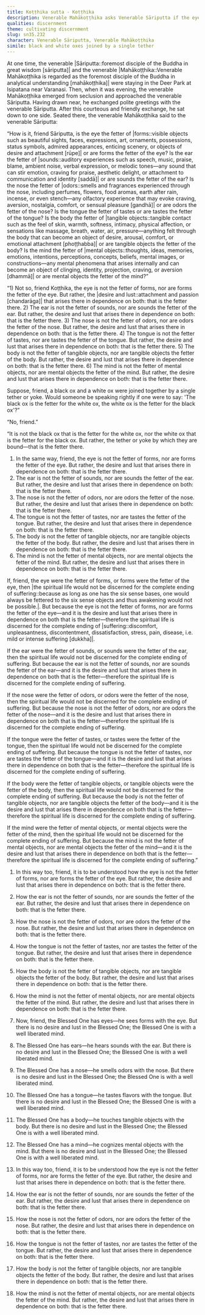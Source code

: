 ```yaml
---
title: Koṭṭhika sutta - Koṭṭhika
description: Venerable Mahākoṭṭhika asks Venerable Sāriputta if the eye is the fetter of forms or if forms are the fetter of the eye. Venerable Sāriputta explains that it is the desire and lust that arises in dependence on both that is the fetter.
qualities: discernment
theme: cultivating discernment
slug: sn35.232
character: Venerable Sāriputta, Venerable Mahākoṭṭhika
simile: black and white oxes joined by a single tether
---
```


At one time, the venerable |Sāriputta::foremost disciple of the Buddha in great wisdom [sāriputta]| and the venerable |Mahākoṭṭhika::Venerable Mahākoṭṭhika is regarded as the foremost disciple of the Buddha in analytical understanding [mahākoṭṭhika]| were staying in the Deer Park at Isipatana near Varanasi. Then, when it was evening, the venerable Mahākoṭṭhika emerged from seclusion and approached the venerable Sāriputta. Having drawn near, he exchanged polite greetings with the venerable Sāriputta. After this courteous and friendly exchange, he sat down to one side. Seated there, the venerable Mahākoṭṭhika said to the venerable Sāriputta:

“How is it, friend Sāriputta, is the eye the fetter of |forms::visible objects such as beautiful sights, faces, expressions, art, ornaments, possessions, status symbols, admired appearances, enticing scenery, or objects of desire and attachment [rūpe]| or are forms the fetter of the eye? Is the ear the fetter of |sounds::auditory experiences such as speech, music, praise, blame, ambient noise, verbal expression, or melodic tones—any sound that can stir emotion, craving for praise, aesthetic delight, or attachment to communication and identity [saddā]| or are sounds the fetter of the ear? Is the nose the fetter of |odors::smells and fragrances experienced through the nose, including perfumes, flowers, food aromas, earth after rain, incense, or even stench—any olfactory experience that may evoke craving, aversion, nostalgia, comfort, or sensual pleasure [gandhā]| or are odors the fetter of the nose? Is the tongue the fetter of tastes or are tastes the fetter of the tongue? Is the body the fetter of |tangible objects::tangible contact such as the feel of skin, warmth, softness, intimacy, physical affection, or sensations like massage, breath, water, air, pressure—anything felt through the body that can become an object of desire, arousal, comfort, or emotional attachment [phoṭṭhabba]| or are tangible objects the fetter of the body? Is the mind the fetter of |mental objects::thoughts, ideas, memories, emotions, intentions, perceptions, concepts, beliefs, mental images, or constructions—any mental phenomena that arises internally and can become an object of clinging, identity, projection, craving, or aversion [dhammā]| or are mental objects the fetter of the mind?”

“1) Not so, friend Koṭṭhika, the eye is not the fetter of forms, nor are forms the fetter of the eye. But rather, the |desire and lust::attachment and passion [chandarāga]| that arises there in dependence on both: that is the fetter there.
2) The ear is not the fetter of sounds, nor are sounds the fetter of the ear. But rather, the desire and lust that arises there in dependence on both: that is the fetter there.
3) The nose is not the fetter of odors, nor are odors the fetter of the nose. But rather, the desire and lust that arises there in dependence on both: that is the fetter there.
4) The tongue is not the fetter of tastes, nor are tastes the fetter of the tongue. But rather, the desire and lust that arises there in dependence on both: that is the fetter there.
5) The body is not the fetter of tangible objects, nor are tangible objects the fetter of the body. But rather, the desire and lust that arises there in dependence on both: that is the fetter there.
6) The mind is not the fetter of mental objects, nor are mental objects the fetter of the mind. But rather, the desire and lust that arises there in dependence on both: that is the fetter there.

Suppose, friend, a black ox and a white ox were joined together by a single tether or yoke. Would someone be speaking rightly if one were to say: 'The black ox is the fetter for the white ox, the white ox is the fetter for the black ox'?”

“No, friend.”

“It is not the black ox that is the fetter for the white ox, nor the white ox that is the fetter for the black ox. But rather, the tether or yoke by which they are bound—that is the fetter there.

1) In the same way, friend, the eye is not the fetter of forms, nor are forms the fetter of the eye. But rather, the desire and lust that arises there in dependence on both: that is the fetter there.
2) The ear is not the fetter of sounds, nor are sounds the fetter of the ear. But rather, the desire and lust that arises there in dependence on both: that is the fetter there.
3) The nose is not the fetter of odors, nor are odors the fetter of the nose. But rather, the desire and lust that arises there in dependence on both: that is the fetter there.
4) The tongue is not the fetter of tastes, nor are tastes the fetter of the tongue. But rather, the desire and lust that arises there in dependence on both: that is the fetter there.
5) The body is not the fetter of tangible objects, nor are tangible objects the fetter of the body. But rather, the desire and lust that arises there in dependence on both: that is the fetter there.
6) The mind is not the fetter of mental objects, nor are mental objects the fetter of the mind. But rather, the desire and lust that arises there in dependence on both: that is the fetter there.

If, friend, the eye were the fetter of forms, or forms were the fetter of the eye, then |the spiritual life would not be discerned for the complete ending of suffering::because as long as one has the six sense bases, one would always be fettered to the six sense objects and thus awakening would not be possible.|. But because the eye is not the fetter of forms, nor are forms the fetter of the eye—and it is the desire and lust that arises there in dependence on both that is the fetter—therefore the spiritual life is discerned for the complete ending of |suffering::discomfort, unpleasantness, discontentment, dissatisfaction, stress, pain, disease, i.e. mild or intense suffering [dukkha]|.

If the ear were the fetter of sounds, or sounds were the fetter of the ear, then the spiritual life would not be discerned for the complete ending of suffering. But because the ear is not the fetter of sounds, nor are sounds the fetter of the ear—and it is the desire and lust that arises there in dependence on both that is the fetter—therefore the spiritual life is discerned for the complete ending of suffering.

If the nose were the fetter of odors, or odors were the fetter of the nose, then the spiritual life would not be discerned for the complete ending of suffering. But because the nose is not the fetter of odors, nor are odors the fetter of the nose—and it is the desire and lust that arises there in dependence on both that is the fetter—therefore the spiritual life is discerned for the complete ending of suffering.

If the tongue were the fetter of tastes, or tastes were the fetter of the tongue, then the spiritual life would not be discerned for the complete ending of suffering. But because the tongue is not the fetter of tastes, nor are tastes the fetter of the tongue—and it is the desire and lust that arises there in dependence on both that is the fetter—therefore the spiritual life is discerned for the complete ending of suffering.

If the body were the fetter of tangible objects, or tangible objects were the fetter of the body, then the spiritual life would not be discerned for the complete ending of suffering. But because the body is not the fetter of tangible objects, nor are tangible objects the fetter of the body—and it is the desire and lust that arises there in dependence on both that is the fetter—therefore the spiritual life is discerned for the complete ending of suffering.

If the mind were the fetter of mental objects, or mental objects were the fetter of the mind, then the spiritual life would not be discerned for the complete ending of suffering. But because the mind is not the fetter of mental objects, nor are mental objects the fetter of the mind—and it is the desire and lust that arises there in dependence on both that is the fetter—therefore the spiritual life is discerned for the complete ending of suffering.”

1) In this way too, friend, it is to be understood how the eye is not the fetter of forms, nor are forms the fetter of the eye. But rather, the desire and lust that arises there in dependence on both: that is the fetter there.
2) How the ear is not the fetter of sounds, nor are sounds the fetter of the ear. But rather, the desire and lust that arises there in dependence on both: that is the fetter there.
3) How the nose is not the fetter of odors, nor are odors the fetter of the nose. But rather, the desire and lust that arises there in dependence on both: that is the fetter there.
4) How the tongue is not the fetter of tastes, nor are tastes the fetter of the tongue. But rather, the desire and lust that arises there in dependence on both: that is the fetter there.
5) How the body is not the fetter of tangible objects, nor are tangible objects the fetter of the body. But rather, the desire and lust that arises there in dependence on both: that is the fetter there.
6) How the mind is not the fetter of mental objects, nor are mental objects the fetter of the mind. But rather, the desire and lust that arises there in dependence on both: that is the fetter there.

1) Now, friend, the Blessed One has eyes—he sees forms with the eye. But there is no desire and lust in the Blessed One; the Blessed One is with a well liberated mind.
2) The Blessed One has ears—he hears sounds with the ear. But there is no desire and lust in the Blessed One; the Blessed One is with a well liberated mind.
3) The Blessed One has a nose—he smells odors with the nose. But there is no desire and lust in the Blessed One; the Blessed One is with a well liberated mind.
4) The Blessed One has a tongue—he tastes flavors with the tongue. But there is no desire and lust in the Blessed One; the Blessed One is with a well liberated mind.
5) The Blessed One has a body—he touches tangible objects with the body. But there is no desire and lust in the Blessed One; the Blessed One is with a well liberated mind.
6) The Blessed One has a mind—he cognizes mental objects with the mind. But there is no desire and lust in the Blessed One; the Blessed One is with a well liberated mind.

1) In this way too, friend, it is to be understood how the eye is not the fetter of forms, nor are forms the fetter of the eye. But rather, the desire and lust that arises there in dependence on both: that is the fetter there.
2) How the ear is not the fetter of sounds, nor are sounds the fetter of the ear. But rather, the desire and lust that arises there in dependence on both: that is the fetter there.
3) How the nose is not the fetter of odors, nor are odors the fetter of the nose. But rather, the desire and lust that arises there in dependence on both: that is the fetter there.
4) How the tongue is not the fetter of tastes, nor are tastes the fetter of the tongue. But rather, the desire and lust that arises there in dependence on both: that is the fetter there.
5) How the body is not the fetter of tangible objects, nor are tangible objects the fetter of the body. But rather, the desire and lust that arises there in dependence on both: that is the fetter there.
6) How the mind is not the fetter of mental objects, nor are mental objects the fetter of the mind. But rather, the desire and lust that arises there in dependence on both: that is the fetter there.